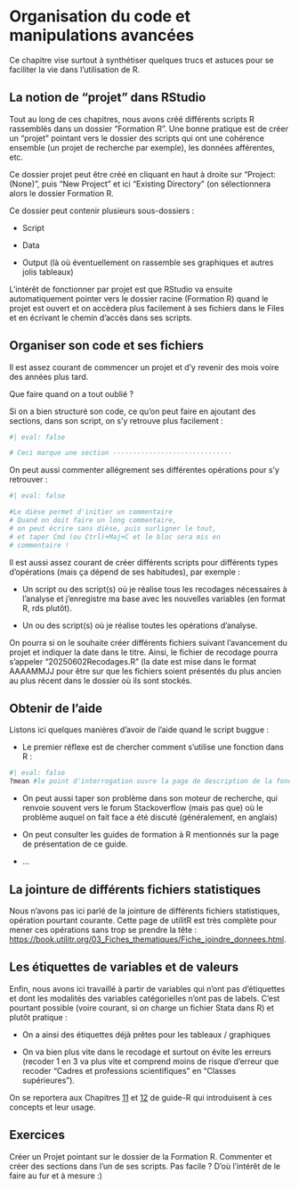 # Organisation du code et manipulations avancées

Ce chapitre vise surtout à synthétiser quelques trucs et astuces pour se faciliter la vie dans l'utilisation de R.

## La notion de "projet" dans RStudio

Tout au long de ces chapitres, nous avons créé différents scripts R rassemblés dans un dossier "Formation R". Une bonne pratique est de créer un "projet" pointant vers le dossier des scripts qui ont une cohérence ensemble (un projet de recherche par exemple), les données afférentes, etc.

Ce dossier projet peut être créé en cliquant en haut à droite sur "Project: (None)", puis "New Project" et ici "Existing Directory" (on sélectionnera alors le dossier Formation R.

Ce dossier peut contenir plusieurs sous-dossiers :

-   Script

-   Data

-   Output (là où éventuellement on rassemble ses graphiques et autres jolis tableaux)

L'intérêt de fonctionner par projet est que RStudio va ensuite automatiquement pointer vers le dossier racine (Formation R) quand le projet est ouvert et on accèdera plus facilement à ses fichiers dans le Files et en écrivant le chemin d'accès dans ses scripts.

## Organiser son code et ses fichiers

Il est assez courant de commencer un projet et d'y revenir des mois voire des années plus tard.

Que faire quand on a tout oublié ?

Si on a bien structuré son code, ce qu'on peut faire en ajoutant des sections, dans son script, on s'y retrouve plus facilement :

```r
#| eval: false

# Ceci marque une section ------------------------------

```

On peut aussi commenter allégrement ses différentes opérations pour s'y retrouver :

```r
#| eval: false

#Le dièse permet d'initier un commentaire
# Quand on doit faire un long commentaire,
# on peut écrire sans dièse, puis surligner le tout,
# et taper Cmd (ou Ctrl)+Maj+C et le bloc sera mis en
# commentaire !


```

Il est aussi assez courant de créer différents scripts pour différents types d'opérations (mais ça dépend de ses habitudes), par exemple :

-   Un script ou des script(s) où je réalise tous les recodages nécessaires à l'analyse et j'enregistre ma base avec les nouvelles variables (en format R, rds plutôt).

-   Un ou des script(s) où je réalise toutes les opérations d'analyse.

On pourra si on le souhaite créer différents fichiers suivant l'avancement du projet et indiquer la date dans le titre. Ainsi, le fichier de recodage pourra s'appeler "20250602Recodages.R" (la date est mise dans le format AAAAMMJJ pour être sur que les fichiers soient présentés du plus ancien au plus récent dans le dossier où ils sont stockés.

## Obtenir de l'aide

Listons ici quelques manières d'avoir de l'aide quand le script buggue :

-   Le premier réflexe est de chercher comment s'utilise une fonction dans R :

```r
#| eval: false
?mean #le point d'interrogation ouvre la page de description de la fonction
```

-   On peut aussi taper son problème dans son moteur de recherche, qui renvoie souvent vers le forum Stackoverflow (mais pas que) où le problème auquel on fait face a été discuté (généralement, en anglais)

-   On peut consulter les guides de formation à R mentionnés sur la page de présentation de ce guide.

-   ...

## La jointure de différents fichiers statistiques

Nous n'avons pas ici parlé de la jointure de différents fichiers statistiques, opération pourtant courante. Cette page de utilitR est très complète pour mener ces opérations sans trop se prendre la tête : <https://book.utilitr.org/03_Fiches_thematiques/Fiche_joindre_donnees.html>.

## Les étiquettes de variables et de valeurs

Enfin, nous avons ici travaillé à partir de variables qui n'ont pas d'étiquettes et dont les modalités des variables catégorielles n'ont pas de labels. C'est pourtant possible (voire courant, si on charge un fichier Stata dans R) et plutôt pratique :

-   On a ainsi des étiquettes déjà prêtes pour les tableaux / graphiques

-   On va bien plus vite dans le recodage et surtout on évite les erreurs (recoder 1 en 3 va plus vite et comprend moins de risque d'erreur que recoder "Cadres et professions scientifiques" en "Classes supérieures").

On se reportera aux Chapitres [11](https://larmarange.github.io/guide-R/manipulation/etiquettes-variables.html) et [12](https://larmarange.github.io/guide-R/manipulation/etiquettes-valeurs.html) de guide-R qui introduisent à ces concepts et leur usage.

## Exercices

::: {.callout-note title="Exercice" icon="false"}
Créer un Projet pointant sur le dossier de la Formation R. Commenter et créer des sections dans l'un de ses scripts. Pas facile ? D'où l'intérêt de le faire au fur et à mesure :)
:::
